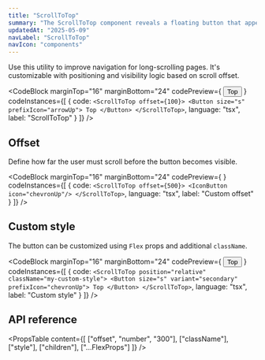 ```yaml
---
title: "ScrollToTop"
summary: "The ScrollToTop component reveals a floating button that appears after a scroll offset and returns the user to the top of the page when clicked."
updatedAt: "2025-05-09"
navLabel: "ScrollToTop"
navIcon: "components"
---
```


Use this utility to improve navigation for long-scrolling pages. It's customizable with positioning and visibility logic based on scroll offset.

<CodeBlock
  marginTop="16"
  marginBottom="24"
  codePreview={
    <ScrollToTop offset={100} position="relative">
      <Button size="s" prefixIcon="arrowUp">Top</Button>
    </ScrollToTop>
  }
  codeInstances={[
    {
      code:
`<ScrollToTop offset={100}>
    <Button size="s" prefixIcon="arrowUp">
      Top
    </Button>
</ScrollToTop>`,
      language: "tsx",
      label: "ScrollToTop"
    }
  ]}
/>

## Offset

Define how far the user must scroll before the button becomes visible.

<CodeBlock
  marginTop="16"
  marginBottom="24"
  codePreview={
    <ScrollToTop offset={400} position="relative">
      <IconButton icon="chevronUp"/>
    </ScrollToTop>
  }
  codeInstances={[
    {
      code:
`<ScrollToTop offset={500}>
    <IconButton icon="chevronUp"/>
</ScrollToTop>`,
      language: "tsx",
      label: "Custom offset"
    }
  ]}
/>

## Custom style

The button can be customized using `Flex` props and additional `className`.

<CodeBlock
  marginTop="16"
  marginBottom="24"
  codePreview={
    <ScrollToTop position="relative" offset={600} className="my-custom-style">
      <Button size="s" variant="secondary" prefixIcon="arrowUp">Top</Button>
    </ScrollToTop>
  }
  codeInstances={[
    {
      code:
`<ScrollToTop position="relative" className="my-custom-style">
  <Button size="s" variant="secondary" prefixIcon="chevronUp">
    Top
  </Button>
</ScrollToTop>`,
      language: "tsx",
      label: "Custom style"
    }
  ]}
/>

## API reference

<PropsTable
  content={[
    ["offset", "number", "300"],
    ["className"],
    ["style"],
    ["children"],
    ["...FlexProps"]
  ]}
/>
